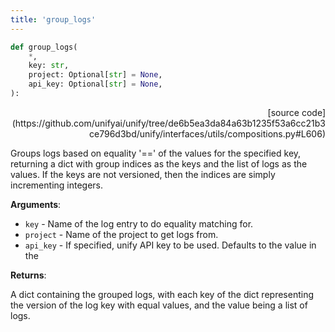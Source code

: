 ```yaml
---
title: 'group_logs'
---
```


```python
def group_logs(
    *,
    key: str,
    project: Optional[str] = None,
    api_key: Optional[str] = None,
):
```

<p align="right">[source code](https://github.com/unifyai/unify/tree/de6b5ea3da84a63b1235f53a6cc21b3ce796d3bd/unify/interfaces/utils/compositions.py#L606)</p>

Groups logs based on equality '==' of the values for the specified key, returning a
dict with group indices as the keys and the list of logs as the values. If the keys
are not versioned, then the indices are simply incrementing integers.

**Arguments**:

- `key` - Name of the log entry to do equality matching for.
- `project` - Name of the project to get logs from.
- `api_key` - If specified, unify API key to be used. Defaults to the value in the



**Returns**:

A dict containing the grouped logs, with each key of the dict representing the
version of the log key with equal values, and the value being a list of logs.